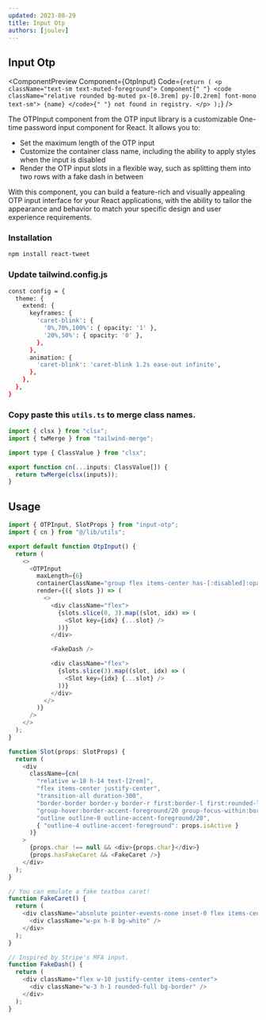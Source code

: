 ```yaml
---
updated: 2023-08-29
title: Input Otp
authors: [joulev]
---
```



<div className="w-full flex-1 flex justify-center ">
  <TweetCard id="1844027882156499172" />
</div>

## Input Otp

<ComponentPreview
  Component={OtpInput}
  Code={`return (
        <p className="text-sm text-muted-foreground">
          Component{" "}
          <code className="relative rounded bg-muted px-[0.3rem] py-[0.2rem] font-mono text-sm">
            {name}
          </code>{" "}
          not found in registry.
        </p>
      );`}
/>

The OTPInput component from the OTP input library is a customizable One-time password input component for React. It allows you to:

- Set the maximum length of the OTP input
- Customize the container class name, including the ability to apply styles when the input is disabled
- Render the OTP input slots in a flexible way, such as splitting them into two rows with a fake dash in between

With this component, you can build a feature-rich and visually appealing OTP input interface for your React applications, with the ability to tailor the appearance and behavior to match your specific design and user experience requirements.

<Steps>
<Step>
 
### Installation

```bash
npm install react-tweet
```

</Step>
 
<Step>
 
### Update tailwind.config.js

```bash
const config = {
  theme: {
    extend: {
      keyframes: {
        'caret-blink': {
          '0%,70%,100%': { opacity: '1' },
          '20%,50%': { opacity: '0' },
        },
      },
      animation: {
        'caret-blink': 'caret-blink 1.2s ease-out infinite',
      },
    },
  },
}
```

</Step>

<Step>

### Copy paste this `utils.ts` to merge class names.

```js
import { clsx } from "clsx";
import { twMerge } from "tailwind-merge";

import type { ClassValue } from "clsx";

export function cn(...inputs: ClassValue[]) {
  return twMerge(clsx(inputs));
}
```

</Step>

</Steps>

## Usage

```js
import { OTPInput, SlotProps } from "input-otp";
import { cn } from "@/lib/utils";

export default function OtpInput() {
  return (
    <>
      <OTPInput
        maxLength={6}
        containerClassName="group flex items-center has-[:disabled]:opacity-30"
        render={({ slots }) => (
          <>
            <div className="flex">
              {slots.slice(0, 3).map((slot, idx) => (
                <Slot key={idx} {...slot} />
              ))}
            </div>

            <FakeDash />

            <div className="flex">
              {slots.slice(3).map((slot, idx) => (
                <Slot key={idx} {...slot} />
              ))}
            </div>
          </>
        )}
      />
    </>
  );
}

function Slot(props: SlotProps) {
  return (
    <div
      className={cn(
        "relative w-10 h-14 text-[2rem]",
        "flex items-center justify-center",
        "transition-all duration-300",
        "border-border border-y border-r first:border-l first:rounded-l-md last:rounded-r-md",
        "group-hover:border-accent-foreground/20 group-focus-within:border-accent-foreground/20",
        "outline outline-0 outline-accent-foreground/20",
        { "outline-4 outline-accent-foreground": props.isActive }
      )}
    >
      {props.char !== null && <div>{props.char}</div>}
      {props.hasFakeCaret && <FakeCaret />}
    </div>
  );
}

// You can emulate a fake textbox caret!
function FakeCaret() {
  return (
    <div className="absolute pointer-events-none inset-0 flex items-center justify-center animate-caret-blink">
      <div className="w-px h-8 bg-white" />
    </div>
  );
}

// Inspired by Stripe's MFA input.
function FakeDash() {
  return (
    <div className="flex w-10 justify-center items-center">
      <div className="w-3 h-1 rounded-full bg-border" />
    </div>
  );
}

```

